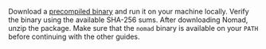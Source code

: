 
Download a [precompiled binary](https://releases.hashicorp.com/nomad/) and run it on your machine locally. Verify the binary using the available SHA-256 sums. After downloading Nomad, unzip the package. Make sure that the `nomad` binary is available on your `PATH` before continuing with the other guides.
